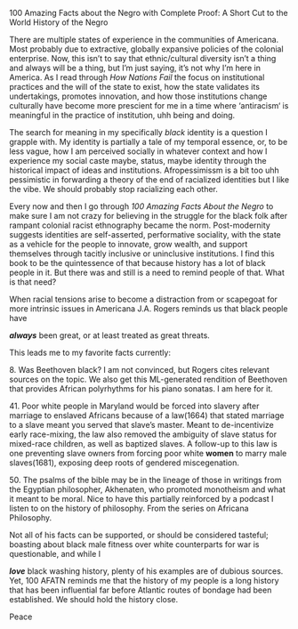 100 Amazing Facts about the Negro with Complete Proof: A Short Cut to the World History of the Negro

There are multiple states of experience in the communities of Americana. Most probably due to extractive, globally expansive policies of the colonial enterprise. Now, this isn’t to say that ethnic/cultural diversity isn’t a thing and always will be a thing, but I’m just saying, it’s not why I’m here in America. As I read through *How Nations Fail* the focus on institutional practices and the will of the state to exist, how the state validates its undertakings, promotes innovation, and how those institutions change culturally have become more prescient for me in a time where ‘antiracism‘ is meaningful in the practice of institution, uhh being and doing.

The search for meaning in my specifically *black* identity is a question I grapple with. My identity is partially a tale of my temporal essence, or, to be less vague, how I am perceived socially in whatever context and how I experience my social caste maybe, status, maybe identity through the historical impact of ideas and institutions. Afropessimissm is a bit too uhh pessimistic in forwarding a theory of the end of racialized identities but I like the vibe. We should probably stop racializing each other.

Every now and then I go through *100 Amazing Facts About the Negro* to make sure I am not crazy for believing in the struggle for the black folk after rampant colonial racist ethnography became the norm. Post-modernity suggests identities are self-asserted, performative sociality, with the state as a vehicle for the people to innovate, grow wealth, and support themselves through tacitly inclusive or uninclusive institutions. I find this book to be the quintessence of that because history has a lot of black people in it. But there was and still is a need to remind people of that. What is that need?

When racial tensions arise to become a distraction from or scapegoat for more intrinsic issues in Americana J.A. Rogers reminds us that black people have

***always*** been great, or at least treated as great threats.

This leads me to my favorite facts currently:

8\. Was Beethoven black? I am not convinced, but Rogers cites relevant sources on the topic. We also get this ML-generated rendition of Beethoven that provides African polyrhythms for his piano sonatas. I am here for it.

41\. Poor white people in Maryland would be forced into slavery after marriage to enslaved Africans because of a law(1664) that stated marriage to a slave meant you served that slave’s master. Meant to de-incentivize early race-mixing, the law also removed the ambiguity of slave status for mixed-race children, as well as baptized slaves. A follow-up to this law is one preventing slave owners from forcing poor white **women** to marry male slaves(1681), exposing deep roots of gendered miscegenation.

50\. The psalms of the bible may be in the lineage of those in writings from the Egyptian philosopher, Akhenaten, who promoted monotheism and what it meant to be moral. Nice to have this partially reinforced by a podcast I listen to on the history of philosophy. From the series on Africana Philosophy.

Not all of his facts can be supported, or should be considered tasteful; boasting about black male fitness over white counterparts for war is questionable, and while I

***love*** black washing history, plenty of his examples are of dubious sources. Yet, 100 AFATN reminds me that the history of my people is a long history that has been influential far before Atlantic routes of bondage had been established. We should hold the history close.

Peace

